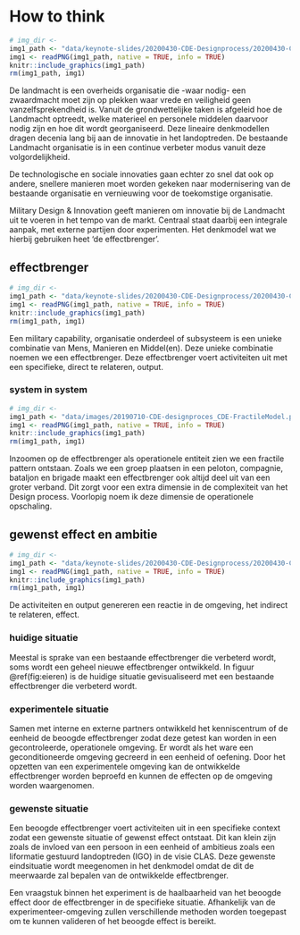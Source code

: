 # How to think{#kort-cyclisch-moderniseren}
<!-- ![](_bookdown_files/images/keynote-slides/20200430-CDE-Designprocess/20200430-CDE-Designprocess.009.png) -->
```r
# img_dir <-
img1_path <- "data/keynote-slides/20200430-CDE-Designprocess/20200430-CDE-Designprocess.009.png"
img1 <- readPNG(img1_path, native = TRUE, info = TRUE)
knitr::include_graphics(img1_path)
rm(img1_path, img1)
```

De landmacht is een overheids organisatie die -waar nodig- een zwaardmacht moet zijn op plekken waar vrede en veiligheid geen vanzelfsprekendheid is. Vanuit de grondwettelijke taken is afgeleid hoe de Landmacht optreedt, welke materieel en personele middelen daarvoor nodig zijn en hoe dit wordt georganiseerd. Deze lineaire denkmodellen dragen decenia lang bij aan de innovatie in het landoptreden. De bestaande Landmacht organisatie is in een continue verbeter modus vanuit deze volgordelijkheid.

De technologische en sociale innovaties gaan echter zo snel dat ook op andere, snellere manieren moet worden gekeken naar modernisering van de bestaande organisatie en vernieuwing voor de toekomstige organisatie.

Military Design & Innovation geeft manieren om innovatie bij de Landmacht uit te voeren in het tempo van de markt. Centraal staat daarbij een integrale aanpak, met externe partijen door experimenten. Het denkmodel wat we hierbij gebruiken heet 'de effectbrenger'.

## effectbrenger
<!-- ![](_bookdown_files/images/keynote-slides/20200430-CDE-Designprocess/20200430-CDE-Designprocess.010.png) -->
```r
# img_dir <-
img1_path <- "data/keynote-slides/20200430-CDE-Designprocess/20200430-CDE-Designprocess.010.png"
img1 <- readPNG(img1_path, native = TRUE, info = TRUE)
knitr::include_graphics(img1_path)
rm(img1_path, img1)
```

Een military capability, organisatie onderdeel of subsysteem is een unieke combinatie van Mens, Manieren en Middel(en). Deze unieke combinatie noemen we een effectbrenger. Deze effectbrenger voert activiteiten uit met een specifieke, direct te relateren, output.

### system in system {-}
```r
# img_dir <-
img1_path <- "data/images/20190710-CDE-designproces_CDE-FractileModel.png"
img1 <- readPNG(img1_path, native = TRUE, info = TRUE)
knitr::include_graphics(img1_path)
rm(img1_path, img1)
```

Inzoomen op de effectbrenger als operationele entiteit zien we een fractile pattern ontstaan. Zoals we een groep plaatsen in een peloton, compagnie, bataljon en brigade maakt een effectbrenger ook altijd deel uit van een groter verband. Dit zorgt voor een extra dimensie in de complexiteit van het Design process. Voorlopig noem ik deze dimensie de operationele opschaling.

## gewenst effect en ambitie
<!-- ![](_bookdown_files/images/keynote-slides/20200430-CDE-Designprocess/20200430-CDE-Designprocess.011.png) -->
```r
# img_dir <-
img1_path <- "data/keynote-slides/20200430-CDE-Designprocess/20200430-CDE-Designprocess.011.png"
img1 <- readPNG(img1_path, native = TRUE, info = TRUE)
knitr::include_graphics(img1_path)
rm(img1_path, img1)
```

De activiteiten en output genereren een reactie in de omgeving, het indirect te relateren, effect.

### huidige situatie {-}
Meestal is sprake van een bestaande effectbrenger die verbeterd wordt, soms wordt een geheel nieuwe effectbrenger ontwikkeld. In figuur \@ref(fig:eieren) is de huidige situatie gevisualiseerd met een bestaande effectbrenger die verbeterd wordt.

### experimentele situatie {-}
Samen met interne en externe partners ontwikkeld het kenniscentrum of de eenheid de beoogde effectbrenger zodat deze getest kan worden in een gecontroleerde, operationele omgeving. Er wordt als het ware een geconditioneerde omgeving gecreerd in een eenheid of oefening. Door het opzetten van een experimentele omgeving kan de ontwikkelde effectbrenger worden beproefd en kunnen de effecten op de omgeving worden waargenomen.

### gewenste situatie {-}
Een beoogde effectbrenger voert activiteiten uit in een specifieke context zodat een gewenste situatie of gewenst effect ontstaat. Dit kan klein zijn zoals de invloed van een persoon in een eenheid of ambitieus zoals een Iiformatie gestuurd landoptreden (IGO) in de visie CLAS. Deze gewenste eindsituatie wordt meegenomen in het denkmodel omdat de dit de meerwaarde zal bepalen van de ontwikkelde effectbrenger.

Een vraagstuk binnen het experiment is de haalbaarheid van het beoogde effect door de effectbrenger in de specifieke situatie. Afhankelijk van de experimenteer-omgeving zullen verschillende methoden worden toegepast om te kunnen valideren of het beoogde effect is bereikt.
